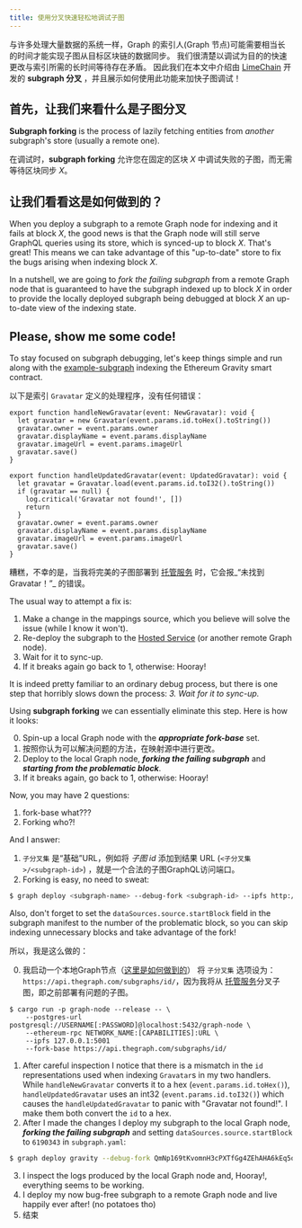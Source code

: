 ```yaml
---
title: 使用分叉快速轻松地调试子图
---
```


与许多处理大量数据的系统一样，Graph 的索引人(Graph 节点)可能需要相当长的时间才能实现子图从目标区块链的数据同步。 我们很清楚以调试为目的的快速更改与索引所需的长时间等待存在矛盾。 因此我们在本文中介绍由 [LimeChain](https://limechain.tech/) 开发的 **subgraph 分叉** ，并且展示如何使用此功能来加快子图调试！

## 首先，让我们来看什么是子图分叉

**Subgraph forking** is the process of lazily fetching entities from _another_ subgraph's store (usually a remote one).

在调试时，**subgraph forking** 允许您在固定的区块 _X_ 中调试失败的子图，而无需等待区块同步 _X_。

## 让我们看看这是如何做到的？

When you deploy a subgraph to a remote Graph node for indexing and it fails at block _X_, the good news is that the Graph node will still serve GraphQL queries using its store, which is synced-up to block _X_. That's great! This means we can take advantage of this "up-to-date" store to fix the bugs arising when indexing block _X_.

In a nutshell, we are going to _fork the failing subgraph_ from a remote Graph node that is guaranteed to have the subgraph indexed up to block _X_ in order to provide the locally deployed subgraph being debugged at block _X_ an up-to-date view of the indexing state.

## Please, show me some code!

To stay focused on subgraph debugging, let's keep things simple and run along with the [example-subgraph](https://github.com/graphprotocol/example-subgraphs/tree/main/ethereum/gravatar) indexing the Ethereum Gravity smart contract.

以下是索引 `Gravatar` 定义的处理程序，没有任何错误：

```tsx
export function handleNewGravatar(event: NewGravatar): void {
  let gravatar = new Gravatar(event.params.id.toHex().toString())
  gravatar.owner = event.params.owner
  gravatar.displayName = event.params.displayName
  gravatar.imageUrl = event.params.imageUrl
  gravatar.save()
}

export function handleUpdatedGravatar(event: UpdatedGravatar): void {
  let gravatar = Gravatar.load(event.params.id.toI32().toString())
  if (gravatar == null) {
    log.critical('Gravatar not found!', [])
    return
  }
  gravatar.owner = event.params.owner
  gravatar.displayName = event.params.displayName
  gravatar.imageUrl = event.params.imageUrl
  gravatar.save()
}
```

糟糕，不幸的是，当我将完美的子图部署到 [托管服务](https://thegraph.com/hosted-service/) 时，它会报_“未找到 Gravatar！”_ 的错误。

The usual way to attempt a fix is:

1. Make a change in the mappings source, which you believe will solve the issue (while I know it won't).
2. Re-deploy the subgraph to the [Hosted Service](https://thegraph.com/hosted-service/) (or another remote Graph node).
3. Wait for it to sync-up.
4. If it breaks again go back to 1, otherwise: Hooray!

It is indeed pretty familiar to an ordinary debug process, but there is one step that horribly slows down the process: _3. Wait for it to sync-up._

Using **subgraph forking** we can essentially eliminate this step. Here is how it looks:

0. Spin-up a local Graph node with the **_appropriate fork-base_** set.
1. 按照你认为可以解决问题的方法，在映射源中进行更改。
2. Deploy to the local Graph node, **_forking the failing subgraph_** and **_starting from the problematic block_**.
3. If it breaks again, go back to 1, otherwise: Hooray!

Now, you may have 2 questions:

1. fork-base what???
2. Forking who?!

And I answer:

1. `子分叉集` 是“基础”URL，例如将 _子图 id_ 添加到结果 URL (`<子分叉集>/<subgraph-id>`) ，就是一个合法的子图GraphQL访问端口。
2. Forking is easy, no need to sweat:

```bash
$ graph deploy <subgraph-name> --debug-fork <subgraph-id> --ipfs http://localhost:5001 --node http://localhost:8020
```

Also, don't forget to set the `dataSources.source.startBlock` field in the subgraph manifest to the number of the problematic block, so you can skip indexing unnecessary blocks and take advantage of the fork!

所以，我是这么做的：

0. 我启动一个本地Graph节点（[这里是如何做到的](https://github.com/graphprotocol/graph-node#running-a-local-graph-node)） 将 `子分叉集` 选项设为：`https://api.thegraph.com/subgraphs/id/`，因为我将从 [托管服务](https://thegraph.com/hosted-service/)分叉子图，即之前部署有问题的子图。

```
$ cargo run -p graph-node --release -- \
    --postgres-url postgresql://USERNAME[:PASSWORD]@localhost:5432/graph-node \
    --ethereum-rpc NETWORK_NAME:[CAPABILITIES]:URL \
    --ipfs 127.0.0.1:5001
    --fork-base https://api.thegraph.com/subgraphs/id/
```

1. After careful inspection I notice that there is a mismatch in the `id` representations used when indexing `Gravatar`s in my two handlers. While `handleNewGravatar` converts it to a hex (`event.params.id.toHex()`), `handleUpdatedGravatar` uses an int32 (`event.params.id.toI32()`) which causes the `handleUpdatedGravatar` to panic with "Gravatar not found!". I make them both convert the `id` to a hex.
2. After I made the changes I deploy my subgraph to the local Graph node, **_forking the failing subgraph_** and setting `dataSources.source.startBlock` to `6190343` in `subgraph.yaml`:

```bash
$ graph deploy gravity --debug-fork QmNp169tKvomnH3cPXTfGg4ZEhAHA6kEq5oy1XDqAxqHmW --ipfs http://localhost:5001 --node http://localhost:8020
```

3. I inspect the logs produced by the local Graph node and, Hooray!, everything seems to be working.
4. I deploy my now bug-free subgraph to a remote Graph node and live happily ever after! (no potatoes tho)
5. 结束
